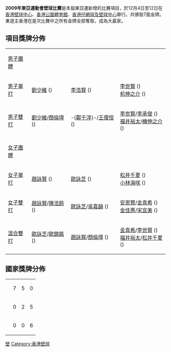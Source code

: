 '''2009年東亞運動會壁球比賽'''是本屆東亞運新增的比賽項目，於12月4日至12日在[[香港壁球中心|香港壁球中心]]、[[香港公園體育館|香港公園體育館]]、[[香港仔網球及壁球中心|香港仔網球及壁球中心]]舉行。共頒發7面金牌。東道主香港在是次比賽中之所有金牌全部奪取，成為大贏家。

== 項目獎牌分佈 ==
{| {{MedalistTable|type=項目|style=font-size:small;}}
|-
| [[2009年東亞運動會壁球比賽－男子團體|男子團體]]
| {{HKG}}
| {{JPN}}
| {{KOR}}
|-
| [[2009年東亞運動會壁球比賽－男子單打|男子單打]]
| [[劉少維|劉少維]] ({{HKG}})
| [[李浩賢|李浩賢]] ({{HKG}})
| [[李世賢_(韓國)|李世賢]] ({{KOR}})<br>[[机伸之介|机伸之介]] ({{JPN}})
|-
| [[2009年東亞運動會壁球比賽－男子雙打|男子雙打]]
| [[劉少維|劉少維]]/[[顏倫璋|顏倫璋]] ({{HKG}})
| -{[[鄺于淳|鄺于淳]]}-/[[王偉恒|王偉恒]] ({{HKG}})
| [[李世賢_(韓國)|李世賢]]/[[李承俊|李承俊]] ({{KOR}})<br/>[[福井裕太|福井裕太]]/[[機伸之介|機伸之介]] ({{JPN}})
|-
| [[2009年東亞運動會壁球比賽－女子團體|女子團體]]
| {{HKG}}
| {{JPN}}
| {{KOR}}
|-
| [[2009年東亞運動會壁球比賽－女子單打|女子單打]]
| [[趙詠賢|趙詠賢]] ({{HKG}})
| [[歐詠芝|歐詠芝]] ({{HKG}})
| [[松井千夏|松井千夏]] ({{JPN}})<br>[[小林海咲|小林海咲]] ({{JPN}})
|-
| [[2009年東亞運動會壁球比賽－女子雙打|女子雙打]]
| [[趙詠賢|趙詠賢]]/[[陳浩鈴|陳浩鈴]] ({{HKG}})
| [[歐詠芝|歐詠芝]]/[[吳嘉韻|吳嘉韻]] ({{HKG}})
| [[安恩贊|安恩贊]]/[[金真希|金真希]] ({{KOR}}) <br/>[[金佳惠|金佳惠]]/[[宋宜美|宋宜美]] ({{KOR}})
|-
| [[2009年東亞運動會壁球比賽－混合雙打|混合雙打]]
| [[歐詠芝|歐詠芝]]/[[歐鎮銘|歐鎮銘]] ({{HKG}})
| [[趙詠賢|趙詠賢]]/[[顏倫璋|顏倫璋]] ({{HKG}})
| [[金真希|金真希]]/[[李世賢_(韓國)|李世賢]] ({{KOR}})<br/>[[福井裕太|福井裕太]]/[[松井千夏|松井千夏]] ({{JPN}})
|}

== 國家獎牌分佈 ==
{| {{MedalistTable|type=國家}}
|-
| {{HKG}}
| 7
| 5
| 0
|-
| {{JPN}}
| 0
| 2
| 5
|-
| {{KOR}}
| 0
| 0
| 6
|}

{{2009年東亞運動會}}

[[Category:2009年東亞運動會比賽項目|壁]]
[[Category:香港壁球|Category:香港壁球]]